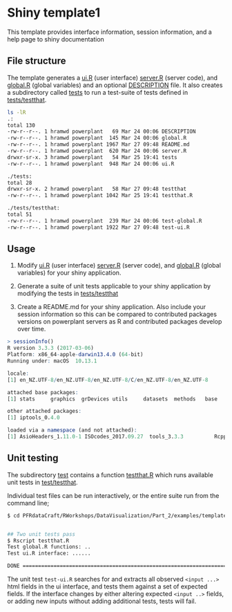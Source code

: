 Shiny template1
===============

This template provides interface information, session information, and a help page to shiny documentation


File structure
--------------

The template generates a [ui.R](https://github.com/PlantandFoodResearch/PFRdataCraft/blob/master/RWorkshops/DataVisualization/Part_2/examples/template1/ui.R) (user interface) [server.R](https://github.com/PlantandFoodResearch/PFRdataCraft/blob/master/RWorkshops/DataVisualization/Part_2/examples/template1/server.R) (server code), and [global.R](https://github.com/PlantandFoodResearch/PFRdataCraft/blob/master/RWorkshops/DataVisualization/Part_2/examples/template1/global.R) (global variables) and an optional [DESCRIPTION](https://github.com/PlantandFoodResearch/PFRdataCraft/blob/master/RWorkshops/DataVisualization/Part_2/examples/template1/DESCRIPTION) file. It also creates a subdirectory called [tests](https://github.com/PlantandFoodResearch/PFRdataCraft/tree/master/RWorkshops/DataVisualization/Part_2/examples/template1/tests) to run a test-suite of tests defined in [tests/testthat](https://github.com/PlantandFoodResearch/PFRdataCraft/tree/master/RWorkshops/DataVisualization/Part_2/examples/template1/tests/testthat).


```bash
ls -lR
.:
total 130
-rw-r--r--. 1 hramwd powerplant   69 Mar 24 00:06 DESCRIPTION
-rw-r--r--. 1 hramwd powerplant  145 Mar 24 00:06 global.R
-rw-r--r--. 1 hramwd powerplant 1967 Mar 27 09:48 README.md
-rw-r--r--. 1 hramwd powerplant  620 Mar 24 00:06 server.R
drwxr-sr-x. 3 hramwd powerplant   54 Mar 25 19:41 tests
-rw-r--r--. 1 hramwd powerplant  948 Mar 24 00:06 ui.R

./tests:
total 28
drwxr-sr-x. 2 hramwd powerplant   58 Mar 27 09:48 testthat
-rw-r--r--. 1 hramwd powerplant 1042 Mar 25 19:41 testthat.R

./tests/testthat:
total 51
-rw-r--r--. 1 hramwd powerplant  239 Mar 24 00:06 test-global.R
-rw-r--r--. 1 hramwd powerplant 1922 Mar 27 09:48 test-ui.R
```

## Usage

1. Modify [ui.R](https://github.com/PlantandFoodResearch/PFRdataCraft/blob/master/RWorkshops/DataVisualization/Part_2/examples/template1/ui.R) (user interface) [server.R](https://github.com/PlantandFoodResearch/PFRdataCraft/blob/master/RWorkshops/DataVisualization/Part_2/examples/template1/server.R) (server code), and [global.R](https://github.com/PlantandFoodResearch/PFRdataCraft/blob/master/RWorkshops/DataVisualization/Part_2/examples/template1/global.R) (global variables) for your shiny application.

2. Generate a suite of unit tests applicable to your shiny application
by modifying the tests in [tests/testthat](https://github.com/PlantandFoodResearch/PFRdataCraft/tree/master/RWorkshops/DataVisualization/Part_2/examples/template2/tests/testthat)

3. Create a README.md for your shiny application. Also include your session information so this can be compared to contributed packages versions on powerplant
servers as R and contributed packages develop over time.


```R
> sessionInfo()
R version 3.3.3 (2017-03-06)
Platform: x86_64-apple-darwin13.4.0 (64-bit)
Running under: macOS  10.13.1

locale:
[1] en_NZ.UTF-8/en_NZ.UTF-8/en_NZ.UTF-8/C/en_NZ.UTF-8/en_NZ.UTF-8

attached base packages:
[1] stats     graphics  grDevices utils     datasets  methods   base     

other attached packages:
[1] iptools_0.4.0

loaded via a namespace (and not attached):
[1] AsioHeaders_1.11.0-1 ISOcodes_2017.09.27  tools_3.3.3          Rcpp_0.12.14
```


## Unit testing

The subdirectory [test](RWorkshops/DataVisualization/Part_2/examples/template1/tests) contains a function [testthat.R](RWorkshops/DataVisualization/Part_2/examples/template1/tests/testthat.R) which runs available unit
tests in [test/testthat](RWorkshops/DataVisualization/Part_2/examples/template1/tests/testthat).

Individual test files can be run interactively, or the entire suite run from the command line;


```bash
$ cd PFRdataCraft/RWorkshops/DataVisualization/Part_2/examples/template1/tests


## Two unit tests pass
$ Rscript testthat.R
Test global.R functions: ..
Test ui.R interface: ......

DONE ===========================================================================
```

The unit test `test-ui.R` searches for and extracts all observed `<input ...>` html fields in the ui interface,
and tests them against a set of expected fields. If the interface changes by either altering expected `<input ..>` fields,
or adding new inputs without adding additional tests, tests will fail.